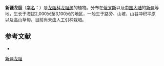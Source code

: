 {{Speciesbox
| name = 新疆龙胆
| status = 
| status_system = 
| image =
| genus = Gentiana
| species = karelinii
| authority = Griseb.
}}

'''新疆龙胆'''（[[学名|学名]]：{{lang|la|''Gentiana karelinii''}}）是[[龙胆科|龙胆科]][[龙胆属|龙胆属]]的植物。分布在[[俄罗斯|俄罗斯]]以及[[中国大陆|中国大陆]]的[[新疆|新疆]]等地，生长于海拔2,000米至3,100米的地区，一般生于路旁、山坡、山谷冲积平原以及高山草甸，目前尚未由人工引种栽培。

== 参考文献 ==
<div class="references-small">
* {{cite web| url =http://www.bioinfo.cn/db05/KmzwSpecies.php?action=view&id=9356| title =新疆龙胆| work =《中国高等植物数据库全库》| publisher =中国科学院微生物研究所| author =昆明植物研究所| accessdate =2009-02-24| deadurl =yes| archiveurl =https://web.archive.org/web/20160305041703/http://www.bioinfo.cn/db05/KmzwSpecies.php?action=view&id=9356| archivedate =2016-03-05}}
</div>
{{Taxonbar|from=Q11083881}}

[[Category:龙胆属|新疆龙胆]]


{{植物小作品}}